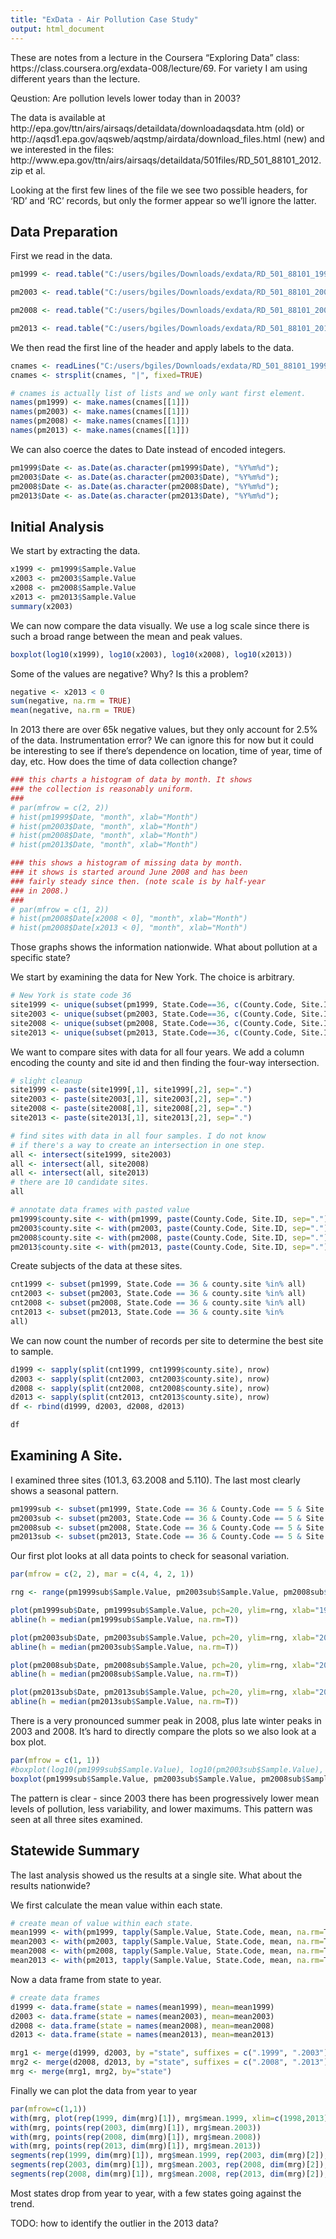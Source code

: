 ```yaml
---
title: "ExData - Air Pollution Case Study"
output: html_document
---
```


These are notes from a lecture in the Coursera "Exploring Data" class: https://class.coursera.org/exdata-008/lecture/69. For variety I am using different years than the lecture.

Qeustion: Are pollution levels lower today than in 2003?

The data is available at http://epa.gov/ttn/airs/airsaqs/detaildata/downloadaqsdata.htm (old) or http://aqsd1.epa.gov/aqsweb/aqstmp/airdata/download_files.html (new) and we interested in the files: http://www.epa.gov/ttn/airs/airsaqs/detaildata/501files/RD_501_88101_2012.zip et al.

Looking at the first few lines of the file we see two possible headers, for 'RD' and 'RC' records, but only the former appear so we'll ignore the latter.

## Data Preparation
First we read in the data.

```r
pm1999 <- read.table("C:/users/bgiles/Downloads/exdata/RD_501_88101_1999/RD_501_88101_1999-0.txt", comment.char="#", header=FALSE, sep="|", na.strings = "")

pm2003 <- read.table("C:/users/bgiles/Downloads/exdata/RD_501_88101_2003/RD_501_88101_2003-0.txt", comment.char="#", header=FALSE, sep="|", na.strings = "")

pm2008 <- read.table("C:/users/bgiles/Downloads/exdata/RD_501_88101_2008/RD_501_88101_2008-0.txt", comment.char="#", header=FALSE, sep="|", na.strings = "")

pm2013 <- read.table("C:/users/bgiles/Downloads/exdata/RD_501_88101_2013/RD_501_88101_2013-0.txt", comment.char="#", header=FALSE, sep="|", na.strings = "")
```

We then read the first line of the header and apply labels to the data.
```r
cnames <- readLines("C:/users/bgiles/Downloads/exdata/RD_501_88101_1999/RD_501_88101_1999-0.txt", 1)
cnames <- strsplit(cnames, "|", fixed=TRUE)

# cnames is actually list of lists and we only want first element.
names(pm1999) <- make.names(cnames[[1]])
names(pm2003) <- make.names(cnames[[1]])
names(pm2008) <- make.names(cnames[[1]])
names(pm2013) <- make.names(cnames[[1]])
```

We can also coerce the dates to Date instead of encoded integers.

```r
pm1999$Date <- as.Date(as.character(pm1999$Date), "%Y%m%d");
pm2003$Date <- as.Date(as.character(pm2003$Date), "%Y%m%d");
pm2008$Date <- as.Date(as.character(pm2008$Date), "%Y%m%d");
pm2013$Date <- as.Date(as.character(pm2013$Date), "%Y%m%d");
```

## Initial Analysis

We start by extracting the data.
```r
x1999 <- pm1999$Sample.Value
x2003 <- pm2003$Sample.Value
x2008 <- pm2008$Sample.Value
x2013 <- pm2013$Sample.Value
summary(x2003)
```

We can now compare the data visually. We use a log scale since there is such a broad range between the mean and peak values.

```r
boxplot(log10(x1999), log10(x2003), log10(x2008), log10(x2013))
```

Some of the values are negative? Why? Is this a problem?

```r
negative <- x2013 < 0
sum(negative, na.rm = TRUE)
mean(negative, na.rm = TRUE)
```


In 2013 there are over 65k negative values, but they only account for 2.5% of the data. Instrumentation error? We can ignore this for now but it could be interesting to see if there's dependence on location, time of year, time of day, etc. How does the time of data collection change?

```r
### this charts a histogram of data by month. It shows
### the collection is reasonably uniform.
###
# par(mfrow = c(2, 2))
# hist(pm1999$Date, "month", xlab="Month")
# hist(pm2003$Date, "month", xlab="Month")
# hist(pm2008$Date, "month", xlab="Month")
# hist(pm2013$Date, "month", xlab="Month")

### this shows a histogram of missing data by month.
### it shows is started around June 2008 and has been
### fairly steady since then. (note scale is by half-year
### in 2008.)
###
# par(mfrow = c(1, 2))
# hist(pm2008$Date[x2008 < 0], "month", xlab="Month")
# hist(pm2008$Date[x2013 < 0], "month", xlab="Month")
```

Those graphs shows the information nationwide. What about pollution at a specific state?

We start by examining the data for New York. The choice is arbitrary.


```r
# New York is state code 36
site1999 <- unique(subset(pm1999, State.Code==36, c(County.Code, Site.ID)))
site2003 <- unique(subset(pm2003, State.Code==36, c(County.Code, Site.ID)))
site2008 <- unique(subset(pm2008, State.Code==36, c(County.Code, Site.ID)))
site2013 <- unique(subset(pm2013, State.Code==36, c(County.Code, Site.ID)))
```

We want to compare sites with data for all four years. We add a column encoding the county and site id and then finding the four-way intersection.

```r
# slight cleanup
site1999 <- paste(site1999[,1], site1999[,2], sep=".")
site2003 <- paste(site2003[,1], site2003[,2], sep=".")
site2008 <- paste(site2008[,1], site2008[,2], sep=".")
site2013 <- paste(site2013[,1], site2013[,2], sep=".")

# find sites with data in all four samples. I do not know
# if there's a way to create an intersection in one step.
all <- intersect(site1999, site2003)
all <- intersect(all, site2008)
all <- intersect(all, site2013)
# there are 10 candidate sites.
all

# annotate data frames with pasted value
pm1999$county.site <- with(pm1999, paste(County.Code, Site.ID, sep="."))
pm2003$county.site <- with(pm2003, paste(County.Code, Site.ID, sep="."))
pm2008$county.site <- with(pm2008, paste(County.Code, Site.ID, sep="."))
pm2013$county.site <- with(pm2013, paste(County.Code, Site.ID, sep="."))
```

Create subjects of the data at these sites.

```r
cnt1999 <- subset(pm1999, State.Code == 36 & county.site %in% all)
cnt2003 <- subset(pm2003, State.Code == 36 & county.site %in% all)
cnt2008 <- subset(pm2008, State.Code == 36 & county.site %in% all)
cnt2013 <- subset(pm2013, State.Code == 36 & county.site %in% 
all)
```

We can now count the number of records per site to determine the best site to sample.

```r
d1999 <- sapply(split(cnt1999, cnt1999$county.site), nrow)
d2003 <- sapply(split(cnt2003, cnt2003$county.site), nrow)
d2008 <- sapply(split(cnt2008, cnt2008$county.site), nrow)
d2013 <- sapply(split(cnt2013, cnt2013$county.site), nrow)
df <- rbind(d1999, d2003, d2008, d2013)

df
```

## Examining A Site.

I examined three sites (101.3, 63.2008 and 5.110). The last most clearly shows a seasonal pattern.


```r
pm1999sub <- subset(pm1999, State.Code == 36 & County.Code == 5 & Site.ID == 110)
pm2003sub <- subset(pm2003, State.Code == 36 & County.Code == 5 & Site.ID == 110)
pm2008sub <- subset(pm2008, State.Code == 36 & County.Code == 5 & Site.ID == 110)
pm2013sub <- subset(pm2013, State.Code == 36 & County.Code == 5 & Site.ID == 110)
```

Our first plot looks at all data points to check for seasonal variation.

```r
par(mfrow = c(2, 2), mar = c(4, 4, 2, 1))

rng <- range(pm1999sub$Sample.Value, pm2003sub$Sample.Value, pm2008sub$Sample.Value, pm2013sub$Sample.Value, na.rm=T)

plot(pm1999sub$Date, pm1999sub$Sample.Value, pch=20, ylim=rng, xlab="1999", ylab="PM[2.5]")
abline(h = median(pm1999sub$Sample.Value, na.rm=T))

plot(pm2003sub$Date, pm2003sub$Sample.Value, pch=20, ylim=rng, xlab="2003", ylab="PM[2.5]")
abline(h = median(pm2003sub$Sample.Value, na.rm=T))

plot(pm2008sub$Date, pm2008sub$Sample.Value, pch=20, ylim=rng, xlab="2008", ylab="PM[2.5]")
abline(h = median(pm2008sub$Sample.Value, na.rm=T))

plot(pm2013sub$Date, pm2013sub$Sample.Value, pch=20, ylim=rng, xlab="2013", ylab="PM[2.5]")
abline(h = median(pm2013sub$Sample.Value, na.rm=T))
```

There is a very pronounced summer peak in 2008, plus late winter peaks in 2003 and 2008. It's hard to directly compare the plots so we also look at a box plot.


```r
par(mfrow = c(1, 1))
#boxplot(log10(pm1999sub$Sample.Value), log10(pm2003sub$Sample.Value), log10(pm2008sub$Sample.Value), log10(pm2013sub$Sample.Value))
boxplot(pm1999sub$Sample.Value, pm2003sub$Sample.Value, pm2008sub$Sample.Value, pm2013sub$Sample.Value, xlab="Year", ylab="PM[2.5]")
```

The pattern is clear - since 2003 there has been progressively lower mean levels of pollution, less variability, and lower maximums. This pattern was seen at all three sites examined.

## Statewide Summary

The last analysis showed us the results at a single site. What about the results nationwide?

We first calculate the mean value within each state.

```r
# create mean of value within each state.
mean1999 <- with(pm1999, tapply(Sample.Value, State.Code, mean, na.rm=T))
mean2003 <- with(pm2003, tapply(Sample.Value, State.Code, mean, na.rm=T))
mean2008 <- with(pm2008, tapply(Sample.Value, State.Code, mean, na.rm=T))
mean2013 <- with(pm2013, tapply(Sample.Value, State.Code, mean, na.rm=T))
```

Now a data frame from state to year.

```r
# create data frames
d1999 <- data.frame(state = names(mean1999), mean=mean1999)
d2003 <- data.frame(state = names(mean2003), mean=mean2003)
d2008 <- data.frame(state = names(mean2008), mean=mean2008)
d2013 <- data.frame(state = names(mean2013), mean=mean2013)

mrg1 <- merge(d1999, d2003, by ="state", suffixes = c(".1999", ".2003"))
mrg2 <- merge(d2008, d2013, by ="state", suffixes = c(".2008", ".2013"))
mrg <- merge(mrg1, mrg2, by="state")
```

Finally we can plot the data from year to year

```r
par(mfrow=c(1,1))
with(mrg, plot(rep(1999, dim(mrg)[1]), mrg$mean.1999, xlim=c(1998,2013), xlab="Year", ylab="PM[2.5]"))
with(mrg, points(rep(2003, dim(mrg)[1]), mrg$mean.2003))
with(mrg, points(rep(2008, dim(mrg)[1]), mrg$mean.2008))
with(mrg, points(rep(2013, dim(mrg)[1]), mrg$mean.2013))
segments(rep(1999, dim(mrg)[1]), mrg$mean.1999, rep(2003, dim(mrg)[2]), mrg$mean.2003)
segments(rep(2003, dim(mrg)[1]), mrg$mean.2003, rep(2008, dim(mrg)[2]), mrg$mean.2008)
segments(rep(2008, dim(mrg)[1]), mrg$mean.2008, rep(2013, dim(mrg)[2]), mrg$mean.2013)
```

Most states drop from year to year, with a few states going against the trend.

TODO: how to identify the outlier in the 2013 data?